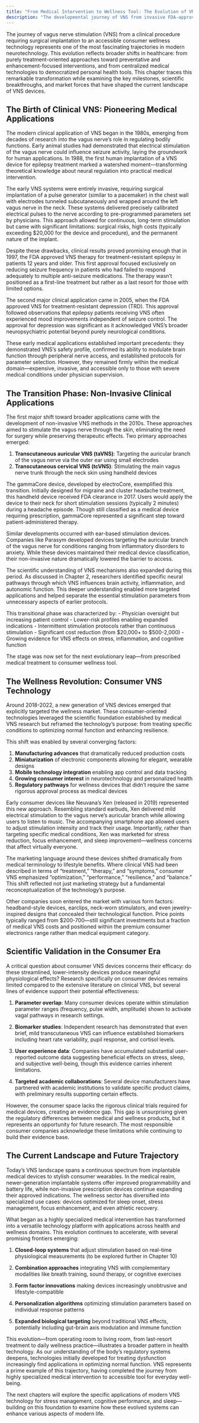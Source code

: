 ```yaml
---
title: "From Medical Intervention to Wellness Tool: The Evolution of VNS Technology"
description: "The developmental journey of VNS from invasive FDA-approved treatments to non-invasive consumer applications."
---
```


The journey of vagus nerve stimulation (VNS) from a clinical procedure requiring surgical implantation to an accessible consumer wellness technology represents one of the most fascinating trajectories in modern neurotechnology. This evolution reflects broader shifts in healthcare: from purely treatment-oriented approaches toward preventative and enhancement-focused interventions, and from centralized medical technologies to democratized personal health tools. This chapter traces this remarkable transformation while examining the key milestones, scientific breakthroughs, and market forces that have shaped the current landscape of VNS devices.

## The Birth of Clinical VNS: Pioneering Medical Applications

The modern clinical application of VNS began in the 1980s, emerging from decades of research into the vagus nerve's role in regulating bodily functions. Early animal studies had demonstrated that electrical stimulation of the vagus nerve could influence seizure activity, laying the groundwork for human applications. In 1988, the first human implantation of a VNS device for epilepsy treatment marked a watershed moment—transforming theoretical knowledge about neural regulation into practical medical intervention.

The early VNS systems were entirely invasive, requiring surgical implantation of a pulse generator (similar to a pacemaker) in the chest wall with electrodes tunneled subcutaneously and wrapped around the left vagus nerve in the neck. These systems delivered precisely calibrated electrical pulses to the nerve according to pre-programmed parameters set by physicians. This approach allowed for continuous, long-term stimulation but came with significant limitations: surgical risks, high costs (typically exceeding $20,000 for the device and procedure), and the permanent nature of the implant.

Despite these drawbacks, clinical results proved promising enough that in 1997, the FDA approved VNS therapy for treatment-resistant epilepsy in patients 12 years and older. This first approval focused exclusively on reducing seizure frequency in patients who had failed to respond adequately to multiple anti-seizure medications. The therapy wasn't positioned as a first-line treatment but rather as a last resort for those with limited options.

The second major clinical application came in 2005, when the FDA approved VNS for treatment-resistant depression (TRD). This approval followed observations that epilepsy patients receiving VNS often experienced mood improvements independent of seizure control. The approval for depression was significant as it acknowledged VNS's broader neuropsychiatric potential beyond purely neurological conditions.

These early medical applications established important precedents: they demonstrated VNS's safety profile, confirmed its ability to modulate brain function through peripheral nerve access, and established protocols for parameter selection. However, they remained firmly within the medical domain—expensive, invasive, and accessible only to those with severe medical conditions under physician supervision.

## The Transition Phase: Non-Invasive Clinical Applications

The first major shift toward broader applications came with the development of non-invasive VNS methods in the 2010s. These approaches aimed to stimulate the vagus nerve through the skin, eliminating the need for surgery while preserving therapeutic effects. Two primary approaches emerged:

1. **Transcutaneous auricular VNS (taVNS)**: Targeting the auricular branch of the vagus nerve via the outer ear using small electrodes
2. **Transcutaneous cervical VNS (tcVNS)**: Stimulating the main vagus nerve trunk through the neck skin using handheld devices

The gammaCore device, developed by electroCore, exemplified this transition. Initially designed for migraine and cluster headache treatment, this handheld device received FDA clearance in 2017. Users would apply the device to their neck for short stimulation sessions (typically 2 minutes) during a headache episode. Though still classified as a medical device requiring prescription, gammaCore represented a significant step toward patient-administered therapy.

Similar developments occurred with ear-based stimulation devices. Companies like Parasym developed devices targeting the auricular branch of the vagus nerve for conditions ranging from inflammatory disorders to anxiety. While these devices maintained their medical device classification, their non-invasive nature dramatically lowered the barrier to access.

The scientific understanding of VNS mechanisms also expanded during this period. As discussed in Chapter 2, researchers identified specific neural pathways through which VNS influences brain activity, inflammation, and autonomic function. This deeper understanding enabled more targeted applications and helped separate the essential stimulation parameters from unnecessary aspects of earlier protocols.

This transitional phase was characterized by:
- Physician oversight but increasing patient control
- Lower-risk profiles enabling expanded indications
- Intermittent stimulation protocols rather than continuous stimulation
- Significant cost reduction (from $20,000+ to $500-2,000)
- Growing evidence for VNS effects on stress, inflammation, and cognitive function

The stage was now set for the next evolutionary leap—from prescribed medical treatment to consumer wellness tool.

## The Wellness Revolution: Consumer VNS Technology

Around 2018-2022, a new generation of VNS devices emerged that explicitly targeted the wellness market. These consumer-oriented technologies leveraged the scientific foundation established by medical VNS research but reframed the technology's purpose: from treating specific conditions to optimizing normal function and enhancing resilience.

This shift was enabled by several converging factors:

1. **Manufacturing advances** that dramatically reduced production costs
2. **Miniaturization** of electronic components allowing for elegant, wearable designs
3. **Mobile technology integration** enabling app control and data tracking
4. **Growing consumer interest** in neurotechnology and personalized health
5. **Regulatory pathways** for wellness devices that didn't require the same rigorous approval process as medical devices

Early consumer devices like Neuvana's Xen (released in 2019) represented this new approach. Resembling standard earbuds, Xen delivered mild electrical stimulation to the vagus nerve's auricular branch while allowing users to listen to music. The accompanying smartphone app allowed users to adjust stimulation intensity and track their usage. Importantly, rather than targeting specific medical conditions, Xen was marketed for stress reduction, focus enhancement, and sleep improvement—wellness concerns that affect virtually everyone.

The marketing language around these devices shifted dramatically from medical terminology to lifestyle benefits. Where clinical VNS had been described in terms of "treatment," "therapy," and "symptoms," consumer VNS emphasized "optimization," "performance," "resilience," and "balance." This shift reflected not just marketing strategy but a fundamental reconceptualization of the technology's purpose.

Other companies soon entered the market with various form factors: headband-style devices, earclips, neck-worn stimulators, and even jewelry-inspired designs that concealed their technological function. Price points typically ranged from $200-700—still significant investments but a fraction of medical VNS costs and positioned within the premium consumer electronics range rather than medical equipment category.

## Scientific Validation in the Consumer Era

A critical question about consumer VNS devices concerns their efficacy: do these streamlined, lower-intensity devices produce meaningful physiological effects? Research specifically on consumer devices remains limited compared to the extensive literature on clinical VNS, but several lines of evidence support their potential effectiveness:

1. **Parameter overlap**: Many consumer devices operate within stimulation parameter ranges (frequency, pulse width, amplitude) shown to activate vagal pathways in research settings.

2. **Biomarker studies**: Independent research has demonstrated that even brief, mild transcutaneous VNS can influence established biomarkers including heart rate variability, pupil response, and cortisol levels.

3. **User experience data**: Companies have accumulated substantial user-reported outcome data suggesting beneficial effects on stress, sleep, and subjective well-being, though this evidence carries inherent limitations.

4. **Targeted academic collaborations**: Several device manufacturers have partnered with academic institutions to validate specific product claims, with preliminary results supporting certain effects.

However, the consumer space lacks the rigorous clinical trials required for medical devices, creating an evidence gap. This gap is unsurprising given the regulatory differences between medical and wellness products, but it represents an opportunity for future research. The most responsible consumer companies acknowledge these limitations while continuing to build their evidence base.

## The Current Landscape and Future Trajectory

Today's VNS landscape spans a continuous spectrum from implantable medical devices to stylish consumer wearables. In the medical realm, newer-generation implantable systems offer improved programmability and battery life, while non-invasive prescription devices continue expanding their approved indications. The wellness sector has diversified into specialized use cases: devices optimized for sleep onset, stress management, focus enhancement, and even athletic recovery.

What began as a highly specialized medical intervention has transformed into a versatile technology platform with applications across health and wellness domains. This evolution continues to accelerate, with several promising frontiers emerging:

1. **Closed-loop systems** that adjust stimulation based on real-time physiological measurements (to be explored further in Chapter 10)

2. **Combination approaches** integrating VNS with complementary modalities like breath training, sound therapy, or cognitive exercises

3. **Form factor innovations** making devices increasingly unobtrusive and lifestyle-compatible

4. **Personalization algorithms** optimizing stimulation parameters based on individual response patterns

5. **Expanded biological targeting** beyond traditional VNS effects, potentially including gut-brain axis modulation and immune function

This evolution—from operating room to living room, from last-resort treatment to daily wellness practice—illustrates a broader pattern in health technology. As our understanding of the body's regulatory systems deepens, technologies initially developed for treating dysfunction increasingly find applications in optimizing normal function. VNS represents a prime example of this trajectory, having completed the journey from highly specialized medical intervention to accessible tool for everyday well-being.

The next chapters will explore the specific applications of modern VNS technology for stress management, cognitive performance, and sleep—building on this foundation to examine how these evolved systems can enhance various aspects of modern life.